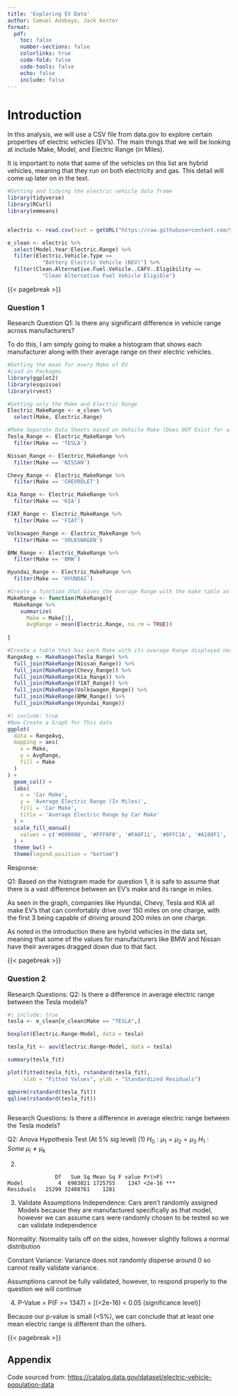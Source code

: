 ```yaml
---
title: 'Exploring EV Data'
author: Samuel Adebayo, Jack Kester
format: 
  pdf:
    toc: false
    number-sections: false
    colorlinks: true
    code-fold: false
    code-tools: false
    echo: false
    include: false
---
```


# Introduction

In this analysis, we will use a CSV file from data.gov to explore certain properties of electric vehicles (EV's). The main things that we will be looking at include Make, Model, and Electric Range (in Miles).

It is important to note that some of the vehicles on this list are hybrid vehicles, meaning that they run on both electricity and gas. This detail will come up later on in the text.

```r
#Getting and tidying the electric vehicle data frame
library(tidyverse) 
library(RCurl)
library(emmeans)


electric <- read.csv(text = getURL("https://raw.githubusercontent.com/Stat184-Fall2024/Section002_FP_SamuelAdebayo_JackKester/refs/heads/main/Electric_Vehicle_Population_Data.csv"))

e_clean <- electric %>%
  select(Model.Year:Electric.Range) %>%
  filter(Electric.Vehicle.Type == 
           "Battery Electric Vehicle (BEV)") %>%
  filter(Clean.Alternative.Fuel.Vehicle..CAFV..Eligibility == 
           "Clean Alternative Fuel Vehicle Eligible")
```

{{< pagebreak >}}

### Question 1

Research Question Q1: Is there any significant difference in vehicle range across manufacturers?

To do this, I am simply going to make a histogram that shows each manufacturer along with their average range on their electric vehicles.

```r
#Getting the mean for every Make of EV
#Load in Packages
library(ggplot2)
library(esquisse)
library(rvest)

#Getting only the Make and Electric Range
Electric_MakeRange <- e_clean %>%
  select(Make, Electric.Range)

#Make Separate Data Sheets based on Vehicle Make (Does NOT Exist for all Makes)
Tesla_Range <- Electric_MakeRange %>%
  filter(Make == 'TESLA')

Nissan_Range <- Electric_MakeRange %>%
  filter(Make == 'NISSAN')

Chevy_Range <- Electric_MakeRange %>%
  filter(Make == 'CHEVROLET')

Kia_Range <- Electric_MakeRange %>%
  filter(Make == 'KIA')

FIAT_Range <- Electric_MakeRange %>%
  filter(Make == 'FIAT')

Volkswagen_Range <- Electric_MakeRange %>%
  filter(Make == 'VOLKSWAGEN')

BMW_Range <- Electric_MakeRange %>%
  filter(Make == 'BMW')

Hyundai_Range <- Electric_MakeRange %>%
  filter(Make == 'HYUNDAI')

#Create a function that Gives the Average Range with the make table as an input
MakeRange <- function(MakeRange){
  MakeRange %>%
    summarize(
      Make = Make[1],
      AvgRange = mean(Electric.Range, na.rm = TRUE))
  
}

#Create a table that has each Make with its average Range displayed next to it
RangeAvg <- MakeRange(Tesla_Range) %>%
  full_join(MakeRange(Nissan_Range)) %>%
  full_join(MakeRange(Chevy_Range)) %>%
  full_join(MakeRange(Kia_Range)) %>%
  full_join(MakeRange(FIAT_Range)) %>%
  full_join(MakeRange(Volkswagen_Range)) %>%
  full_join(MakeRange(BMW_Range)) %>%
  full_join(MakeRange(Hyundai_Range))
```

```r
#| include: true
#Now Create a Graph for This data
ggplot(
  data = RangeAvg,
  mapping = aes(
    x = Make,
    y = AvgRange,
    fill = Make
  )
) +
  geom_col() +
  labs(
    x = 'Car Make',
    y = 'Average Electric Range (In Miles)',
    fill = 'Car Make',
    title = 'Average Electric Range by Car Make'
  ) +
  scale_fill_manual(
    values = c('#000000', '#FFF0F0', '#FA0F11', '#0FFC1A', '#A100F1', '#00FAFA', '#000AFA', '#FA11FC')
  ) +
  theme_bw() +
  theme(legend.position = "bottom")
```

Response:

Q1: Based on the histogram made for question 1, it is safe to assume that there is a vast difference between an EV's make and its range in miles.

As seen in the graph, companies like Hyundai, Chevy, Tesla and KIA all make EV's that can comfortably drive over 150 miles on one charge, with the first 3 being capable of driving around 200 miles on one charge.

As noted in the introduction there are hybrid vehicles in the data set, meaning that some of the values for manufacturers like BMW and Nissan have their averages dragged down due to that fact.

{{< pagebreak >}}

### Question 2

Research Questions: Q2: Is there a difference in average electric range between the Tesla models?

```r
#| include: true
tesla <- e_clean[e_clean$Make == "TESLA",]

boxplot(Electric.Range~Model, data = tesla)

tesla_fit <- aov(Electric.Range~Model, data = tesla)

summary(tesla_fit)

plot(fitted(tesla_fit), rstandard(tesla_fit), 
     xlab = "Fitted Values", ylab = "Standardized Residuals")

qqnorm(rstandard(tesla_fit))
qqline(rstandard(tesla_fit))



```

Research Questions: Is there a difference in average electric range between the Tesla models?

Q2: Anova Hypothesis Test (At 5% sig level) (1) $H_0: \mu_1=\mu_2=\mu_3$ $H_1: Some\ \mu_i \neq \mu_k$

(2) 

```         
               Df   Sum Sq Mean Sq F value Pr(>F)    
Model           4  6903021 1725755    1347 <2e-16 ***
Residuals   25299 32408761    1281 
```

(3) Validate Assumptions Independence: Cars aren't randomly assigned Models because they are manufactured specifically as that model, however we can assume cars were randomly chosen to be tested so we can validate independence

Normality: Normality tails off on the sides, however slightly follows a normal distribution

Constant Variance: Variance does not randomly disperse around 0 so cannot really validate variance.

Assumptions cannot be fully validated, however, to respond properly to the question we will continue

(4) P-Value = P(F \>= 1347) = \[(\<2e-16) \< 0.05 (significance level)\]

Because our p-value is small (\<5%), we can conclude that at least one mean electric range is different than the others.

{{< pagebreak >}}

## Appendix

Code sourced from: <https://catalog.data.gov/dataset/electric-vehicle-population-data>
